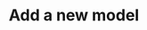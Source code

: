 ---
title: "Add a new model"
description: "Add a new model"
openapi: post /api/v1/admin/models/add
deprecated: false
version: "1.0"
---